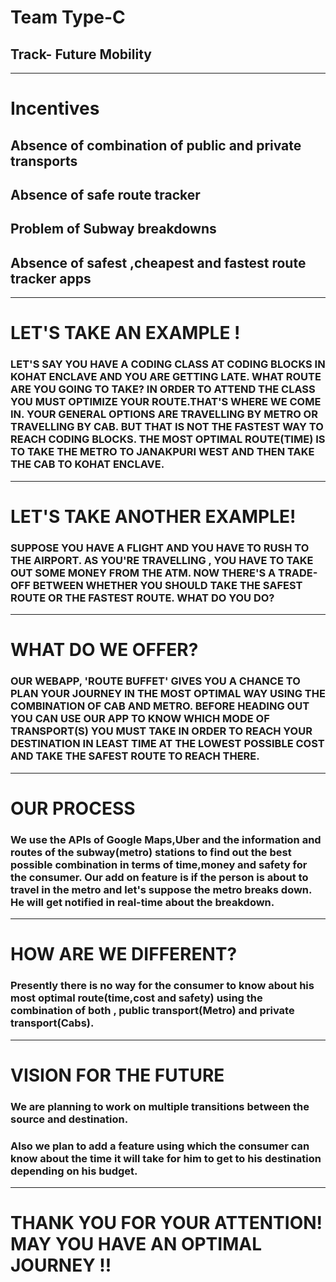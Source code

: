 # Team Type-C
## Track- Future Mobility
---
# Incentives
## Absence of combination of public and private transports
## Absence of safe route tracker
## Problem of Subway breakdowns
## Absence of safest ,cheapest and fastest route tracker apps

---
# LET'S TAKE AN EXAMPLE !
### LET'S SAY YOU HAVE A CODING CLASS AT CODING BLOCKS IN KOHAT ENCLAVE AND YOU ARE GETTING LATE. WHAT ROUTE ARE YOU GOING TO TAKE? IN ORDER TO ATTEND THE CLASS YOU MUST OPTIMIZE YOUR ROUTE.THAT'S WHERE WE COME IN. YOUR GENERAL OPTIONS ARE TRAVELLING BY METRO OR TRAVELLING BY CAB. BUT THAT IS NOT THE FASTEST WAY TO REACH CODING BLOCKS. THE MOST OPTIMAL ROUTE(TIME) IS TO TAKE THE METRO TO JANAKPURI WEST AND THEN TAKE THE CAB TO KOHAT ENCLAVE. 

--- 

# LET'S TAKE ANOTHER EXAMPLE!
### SUPPOSE YOU HAVE A FLIGHT AND YOU HAVE TO RUSH TO THE AIRPORT. AS YOU'RE TRAVELLING , YOU HAVE TO TAKE OUT SOME MONEY FROM THE ATM. NOW THERE'S A TRADE-OFF BETWEEN WHETHER YOU SHOULD TAKE THE SAFEST ROUTE OR THE FASTEST ROUTE. WHAT DO YOU DO? 

---
# WHAT DO WE OFFER?
### OUR WEBAPP, 'ROUTE BUFFET' GIVES YOU A CHANCE TO PLAN YOUR JOURNEY IN THE MOST OPTIMAL WAY USING THE COMBINATION OF CAB AND METRO.  BEFORE HEADING OUT YOU CAN USE OUR APP TO KNOW WHICH MODE OF TRANSPORT(S) YOU MUST TAKE IN ORDER TO REACH YOUR DESTINATION IN LEAST TIME AT  THE LOWEST POSSIBLE COST AND TAKE THE SAFEST ROUTE TO REACH THERE.
---
# OUR PROCESS
### We use the APIs of Google Maps,Uber and the information and routes of the subway(metro) stations to find out the best possible combination in terms of time,money and safety for the consumer. Our add on feature is if the person is about to travel in the metro and let's suppose the metro breaks down.  He will get notified in real-time about the breakdown.

--- 
# HOW ARE WE DIFFERENT?
### Presently there is no way for the consumer to know about his most optimal route(time,cost and safety) using the combination of both , public transport(Metro) and private transport(Cabs).
---
# VISION FOR THE FUTURE
### We are planning to work on multiple transitions between the source and destination. 
### Also we plan to add a feature using which the consumer can know about the time it will take for him to get to his destination depending on his budget.
---
# THANK YOU FOR YOUR ATTENTION! MAY YOU HAVE AN OPTIMAL JOURNEY !!
